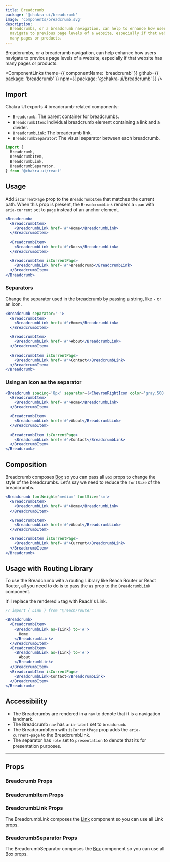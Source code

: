```yaml
---
title: Breadcrumb
package: '@chakra-ui/breadcrumb'
image: 'components/breadcrumb.svg'
description:
  Breadcrumbs, or a breadcrumb navigation, can help to enhance how users
  navigate to previous page levels of a website, especially if that website has
  many pages or products.
---
```


Breadcrumbs, or a breadcrumb navigation, can help enhance how users navigate to
previous page levels of a website, especially if that website has many pages or
products.

<ComponentLinks
  theme={{ componentName: 'breadcrumb' }}
  github={{ package: 'breadcrumb' }}
  npm={{ package: '@chakra-ui/breadcrumb' }}
/>

<carbon-ad></carbon-ad>

## Import

Chakra UI exports 4 breadcrumb-related components:

- `Breadcrumb`: The parent container for breadcrumbs.
- `BreadcrumbItem`: Individual breadcrumb element containing a link and a
  divider.
- `BreadcrumbLink`: The breadcrumb link.
- `BreadcrumbSeparator`: The visual separator between each breadcrumb.

```js
import {
  Breadcrumb,
  BreadcrumbItem,
  BreadcrumbLink,
  BreadcrumbSeparator,
} from '@chakra-ui/react'
```

## Usage

Add `isCurrentPage` prop to the `BreadcrumbItem` that matches the current path.
When this prop is present, the `BreadcrumbLink` renders a `span` with
`aria-current` set to `page` instead of an anchor element.

```jsx
<Breadcrumb>
  <BreadcrumbItem>
    <BreadcrumbLink href='#'>Home</BreadcrumbLink>
  </BreadcrumbItem>

  <BreadcrumbItem>
    <BreadcrumbLink href='#'>Docs</BreadcrumbLink>
  </BreadcrumbItem>

  <BreadcrumbItem isCurrentPage>
    <BreadcrumbLink href='#'>Breadcrumb</BreadcrumbLink>
  </BreadcrumbItem>
</Breadcrumb>
```

### Separators

Change the separator used in the breadcrumb by passing a string, like `-` or an
icon.

```jsx
<Breadcrumb separator='-'>
  <BreadcrumbItem>
    <BreadcrumbLink href='#'>Home</BreadcrumbLink>
  </BreadcrumbItem>

  <BreadcrumbItem>
    <BreadcrumbLink href='#'>About</BreadcrumbLink>
  </BreadcrumbItem>

  <BreadcrumbItem isCurrentPage>
    <BreadcrumbLink href='#'>Contact</BreadcrumbLink>
  </BreadcrumbItem>
</Breadcrumb>
```

### Using an icon as the separator

```jsx
<Breadcrumb spacing='8px' separator={<ChevronRightIcon color='gray.500' />}>
  <BreadcrumbItem>
    <BreadcrumbLink href='#'>Home</BreadcrumbLink>
  </BreadcrumbItem>

  <BreadcrumbItem>
    <BreadcrumbLink href='#'>About</BreadcrumbLink>
  </BreadcrumbItem>

  <BreadcrumbItem isCurrentPage>
    <BreadcrumbLink href='#'>Contact</BreadcrumbLink>
  </BreadcrumbItem>
</Breadcrumb>
```

## Composition

Breadcrumb composes [Box](/docs/layout/box) so you can pass all `Box` props to
change the style of the breadcrumbs. Let's say we need to reduce the `fontSize`
of the breadcrumbs.

```jsx
<Breadcrumb fontWeight='medium' fontSize='sm'>
  <BreadcrumbItem>
    <BreadcrumbLink href='#'>Home</BreadcrumbLink>
  </BreadcrumbItem>

  <BreadcrumbItem>
    <BreadcrumbLink href='#'>About</BreadcrumbLink>
  </BreadcrumbItem>

  <BreadcrumbItem isCurrentPage>
    <BreadcrumbLink href='#'>Current</BreadcrumbLink>
  </BreadcrumbItem>
</Breadcrumb>
```

## Usage with Routing Library

To use the Breadcrumb with a routing Library like Reach Router or React Router,
all you need to do is to pass the `as` prop to the `BreadcrumbLink` component.

It'll replace the rendered `a` tag with Reach's Link.

```jsx live=false
// import { Link } from "@reach/router"

<Breadcrumb>
  <BreadcrumbItem>
    <BreadcrumbLink as={Link} to='#'>
      Home
    </BreadcrumbLink>
  </BreadcrumbItem>
  <BreadcrumbItem>
    <BreadcrumbLink as={Link} to='#'>
      About
    </BreadcrumbLink>
  </BreadcrumbItem>
  <BreadcrumbItem isCurrentPage>
    <BreadcrumbLink>Contact</BreadcrumbLink>
  </BreadcrumbItem>
</Breadcrumb>
```

## Accessibility

- The Breadcrumbs are rendered in a `nav` to denote that it is a navigation
  landmark.
- The Breadcrumb `nav` has `aria-label` set to `breadcrumb`.
- The BreadcrumbItem with `isCurrentPage` prop adds the `aria-current=page` to
  the BreadcrumbLink.
- The separator has `role` set to `presentation` to denote that its for
  presentation purposes.

---

## Props

### Breadcrumb Props

<PropsTable of='Breadcrumb' />

### BreadcrumbItem Props

<PropsTable of='BreadcrumbItem' />

### BreadcrumbLink Props

The BreadcrumbLink composes the [Link](/link) component so you can use all Link
props.

<PropsTable of='BreadcrumbLink' />

### BreadcrumbSeparator Props

The BreadcrumbSeparator composes the [Box](/docs/layout/box) component so you
can use all Box props.
